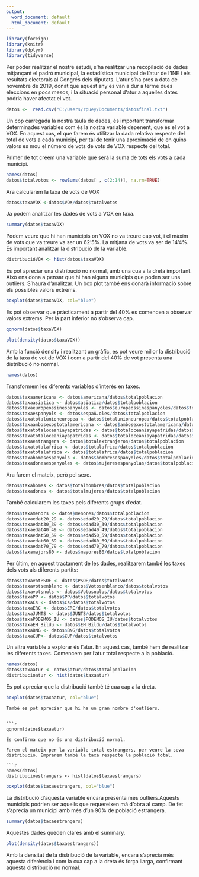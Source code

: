 ```yaml
---
output:
  word_document: default
  html_document: default
---
```

```r
library(foreign)
library(knitr)
library(dplyr)
library(tidyverse)
```



Per poder realitzar el nostre estudi, s'ha realitzar una recopilació de dades mitjançant el padró municipal, la estadística municipal de l'atur de l'INE i els resultats electorals al Congrés dels diputats. L'atur s'ha pres a data de novembre de 2019, donat que aquest any es van a dur a terme dues eleccions en pocs mesos, i la situació personal d'atur a aquelles dates podria haver afectat el vot. 

```r
datos <-  read.csv("C:/Users/rpuey/Documents/datosfinal.txt")
```

Un cop carregada la nostra taula de dades, és important transformar determinades variables com és la nostra variable depenent, que és el vot a VOX. En aquest cas, el que farem és utilitzar la dada relativa respecte del total de vots a cada municipi, per tal de tenir una aproximació de en quins valors es mou el número de vots de vots de VOX respecte del total. 

Primer de tot creem una variable que serà la suma de tots els vots a cada municipi.

```r
names(datos)
datos$totalvotos <- rowSums(datos[ , c(2:14)], na.rm=TRUE)
```
Ara calcularem la taxa de vots de VOX
```r
datos$taxaVOX <-datos$VOX/datos$totalvotos
```
Ja podem analitzar les dades de vots a VOX en taxa.
```r
summary(datos$taxaVOX)
```
Podem veure que hi han municipis on VOX no va treure cap vot, i el màxim de vots que va treure va ser un 62'5%. La mitjana de vots va ser de 14'4%. És important analitzar la distribució de la variable.

```r
distribucióVOX <- hist(datos$taxaVOX)
```
Es pot apreciar una distribució no normal, amb una cua a la dreta important. Això ens dona a pensar que hi han alguns municipis que poden ser uns outliers. S'haurà d'analitzar. 
Un box plot també ens donarà informació sobre els possibles valors extrems.
```r
boxplot(datos$taxaVOX, col="blue")
```
Es pot observar que pràcticament a partir del 40% es comencen a observar valors extrems. Per la part inferior no s'observa cap. 

```r
qqnorm(datos$taxaVOX)
```
```r
plot(density(datos$taxaVOX))
```
Amb la funció density i realitzant un gràfic, es pot veure millor la distribució de la taxa de vot de VOX i com a partir del 40% de vot presenta una distribució no normal. 
```r
names(datos)
```
Transformem les diferents variables d'interés en taxes.


```r
datos$taxaamericana <- datos$americana/datos$totalpoblacion
datos$taxaasiatica <- datos$asiatica/datos$totalpoblacion
datos$taxaeuropeossinespanyoles <- datos$europeossinespanyoles/datos$totalpoblacion
datos$taxaespanyols <- datos$espaÃ.oles/datos$totalpoblacion
datos$taxatotalunioneuropea <- datos$totalunioneuropea/datos$totalpoblacion
datos$taxaambosexostotalamericana <- datos$ambosexostotalamericana/datos$totalpoblacion
datos$taxatotaloceaniayapatridas <- datos$totaloceaniayapatridas/datos$totalpoblacion
datos$taxatotaloceaniayapatridas <- datos$totaloceaniayapatridas/datos$totalpoblacion
datos$taxaestrangers <- datos$totalextranjeros/datos$totalpoblacion
datos$taxatotalafrica <- datos$totalafrica/datos$totalpoblacion
datos$taxatotalafrica <- datos$totalafrica/datos$totalpoblacion
datos$taxahomesespanyols <- datos$hombresespanyoles/datos$totalpoblacion
datos$taxadonesespanyoles <- datos$mujeresespanyolas/datos$totalpoblacion
```

Ara farem el mateix, però pel sexe.
```r
datos$taxahomes <- datos$totalhombres/datos$totalpoblacion
datos$taxadones <- datos$totalmujeres/datos$totalpoblacion
```
També calcularem les taxes pels diferents grups d'edat.

```r
datos$taxamenors <- datos$menores/datos$totalpoblacion
datos$taxaedat20_29 <- datos$edad20_29/datos$totalpoblacion
datos$taxaedat30_39 <- datos$edad30_39/datos$totalpoblacion
datos$taxaedat40_49 <- datos$edad40_49/datos$totalpoblacion
datos$taxaedat50_59 <- datos$edad50_59/datos$totalpoblacion
datos$taxaedat60_69 <- datos$edad60_69/datos$totalpoblacion
datos$taxaedat70_79 <- datos$edad70_79/datos$totalpoblacion
datos$taxamajors80 <- datos$mayores80/datos$totalpoblacion
```
Per últim, en aquest tractament de les dades, realitzarem també les taxes dels vots als diferents partits:

```r
datos$taxavotPSOE <- datos$PSOE/datos$totalvotos
datos$taxavotsenblanc <- datos$Votosenblanco/datos$totalvotos
datos$taxavotsnuls <- datos$Votosnulos/datos$totalvotos
datos$taxaPP <- datos$PP/datos$totalvotos
datos$taxaCs <- datos$Cs/datos$totalvotos
datos$taxaERC <- datos$ERC/datos$totalvotos
datos$taxaJUNTS <- datos$JUNTS/datos$totalvotos
datos$taxaPODEMOS_IU <- datos$PODEMOS_IU/datos$totalvotos
datos$taxaEH_Bildu <- datos$EH_Bildu/datos$totalvotos
datos$taxaBNG <- datos$BNG/datos$totalvotos
datos$taxaCUP<- datos$CUP/datos$totalvotos
```

Un altra variable a explorar és l'atur. En aquest cas, també hem de realitzar les diferents taxes. Comencem per l'atur total respecte a la població.
```r
names(datos)
datos$taxaatur <- datos$atur/datos$totalpoblacion
distribucioatur <- hist(datos$taxaatur)
```

Es pot apreciar que la distribució també té cua cap a la dreta. 

```r
boxplot(datos$taxaatur, col="blue")
```
```
També es pot apreciar que hi ha un gran nombre d'outliers.


```r
qqnorm(datos$taxaatur)

```
```
Es confirma que no és una distribució normal.

Farem el mateix per la variable total estrangers, per veure la seva distribució. Emprarem també la taxa respecte la població total. 

```r
names(datos)
distribucioestrangers <- hist(datos$taxaestrangers)
```
```r
boxplot(datos$taxaestrangers, col="blue")
```
La distribució d'aquesta variable encara presenta més outliers.Aquests municipis podrien ser aquells que requereixen mà d'obra al camp. De fet s'aprecia un municipi amb més d'un 90% de població estrangera.


```r
summary(datos$taxaestrangers)

```
Aquestes dades queden clares amb el summary. 
```r
plot(density(datos$taxaestrangers))
```

Amb la densitat de la distribució de la variable, encara s'aprecia més aquesta diferència i com la cua cap a la dreta és força llarga, confirmant aquesta distribució no normal. 




            
